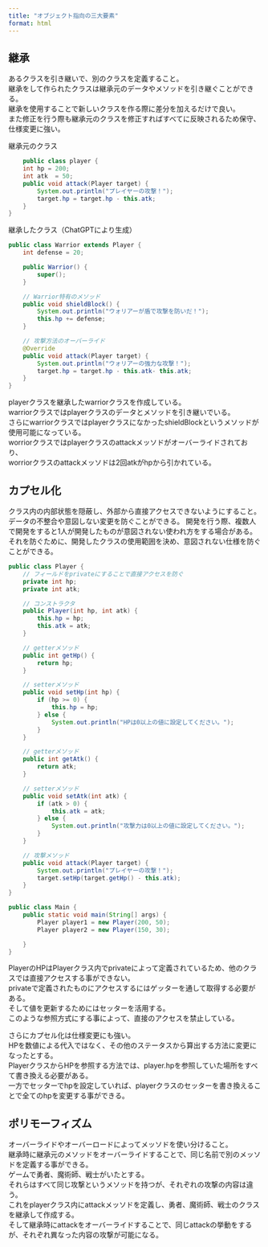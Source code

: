 ```yaml
---
title: "オブジェクト指向の三大要素"
format: html
---
```


## 継承

あるクラスを引き継いで、別のクラスを定義すること。<br>
継承をして作られたクラスは継承元のデータやメソッドを引き継ぐことができる。<br>
継承を使用することで新しいクラスを作る際に差分を加えるだけで良い。<br>
また修正を行う際も継承元のクラスを修正すればすべてに反映されるため保守、仕様変更に強い。

継承元のクラス
``` .java
    public class player {
    int hp = 200;
    int atk  = 50;
    public void attack(Player target) {
        System.out.println("プレイヤーの攻撃！");
        target.hp = target.hp - this.atk;
    }
}
```

継承したクラス（ChatGPTにより生成）
``` .java
public class Warrior extends Player {
    int defense = 20;

    public Warrior() {
        super();
    }

    // Warrior特有のメソッド
    public void shieldBlock() {
        System.out.println("ウォリアーが盾で攻撃を防いだ！");
        this.hp += defense;
    }

    // 攻撃方法のオーバーライド
    @Override
    public void attack(Player target) {
        System.out.println("ウォリアーの強力な攻撃！");
        target.hp = target.hp - this.atk- this.atk;
    }
}

```
playerクラスを継承したwarriorクラスを作成している。<br>
warriorクラスではplayerクラスのデータとメソッドを引き継いでいる。<br>
さらにwarriorクラスではplayerクラスになかったshieldBlockというメソッドが使用可能になっている。<br>
worriorクラスではplayerクラスのattackメッソドがオーバーライドされており、<br>
worriorクラスのattackメッソドは2回atkがhpから引かれている。




## カプセル化

クラス内の内部状態を隠蔽し、外部から直接アクセスできないようにすること。
データの不整合や意図しない変更を防ぐことができる。
開発を行う際、複数人で開発をすると1人が開発したものが意図されない使われ方をする場合がある。<br>
それを防ぐために、開発したクラスの使用範囲を決め、意図されない仕様を防ぐことができる。

```.java
public class Player {
    // フィールドをprivateにすることで直接アクセスを防ぐ
    private int hp;
    private int atk;

    // コンストラクタ
    public Player(int hp, int atk) {
        this.hp = hp;
        this.atk = atk;
    }

    // getterメソッド
    public int getHp() {
        return hp;
    }

    // setterメソッド
    public void setHp(int hp) {
        if (hp >= 0) {
            this.hp = hp;
        } else {
            System.out.println("HPは0以上の値に設定してください。");
        }
    }

    // getterメソッド
    public int getAtk() {
        return atk;
    }

    // setterメソッド
    public void setAtk(int atk) {
        if (atk > 0) {
            this.atk = atk;
        } else {
            System.out.println("攻撃力は0以上の値に設定してください。");
        }
    }

    // 攻撃メソッド
    public void attack(Player target) {
        System.out.println("プレイヤーの攻撃！");
        target.setHp(target.getHp() - this.atk);
    }
}
```


```.java
public class Main {
    public static void main(String[] args) {
        Player player1 = new Player(200, 50);
        Player player2 = new Player(150, 30);

    }
}

```
PlayerのHPはPlayerクラス内でprivateによって定義されているため、他のクラスでは直接アクセスする事ができない。<br>
privateで定義されたものにアクセスするにはゲッターを通して取得する必要がある。<br>
そして値を更新するためにはセッターを活用する。<br>
このような参照方式にする事によって、直接のアクセスを禁止している。<br>

さらにカプセル化は仕様変更にも強い。<br>
HPを数値による代入ではなく、その他のステータスから算出する方法に変更になったとする。<br>
PlayerクラスからHPを参照する方法では、player.hpを参照していた場所をすべて書き換える必要がある。<br>
一方でセッターでhpを設定していれば、playerクラスのセッターを書き換えることで全てのhpを変更する事ができる。


## ポリモーフィズム

オーバーライドやオーバーロードによってメッソドを使い分けること。<br>
継承時に継承元のメソッドをオーバーライドすることで、同じ名前で別のメッソドを定義する事ができる。<br>
ゲームで勇者、魔術師、戦士がいたとする。<br>
それらはすべて同じ攻撃というメソッドを持つが、それぞれの攻撃の内容は違う。<br>
これをplayerクラス内にattackメッソドを定義し、勇者、魔術師、戦士のクラスを継承して作成する。<br>
そして継承時にattackをオーバーライドすることで、同じattackの挙動をするが、それぞれ異なった内容の攻撃が可能になる。